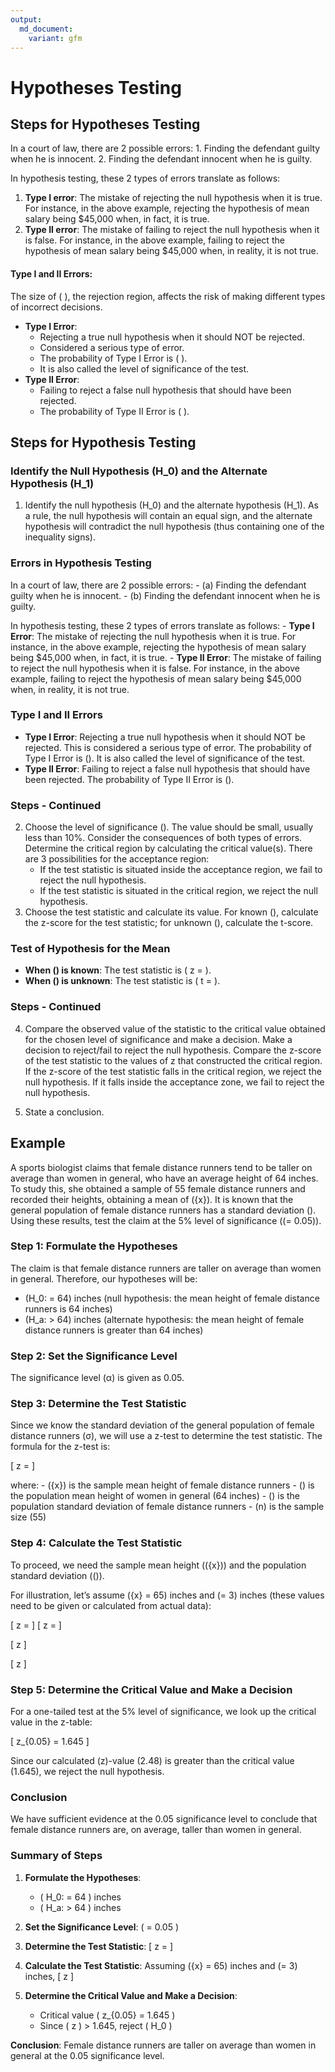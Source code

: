 ```yaml
---
output:
  md_document:
    variant: gfm
---
```


# Hypotheses Testing

## Steps for Hypotheses Testing

In a court of law, there are 2 possible errors:
1. Finding the defendant guilty when he is innocent.
2. Finding the defendant innocent when he is guilty.

In hypothesis testing, these 2 types of errors translate as follows:

1. **Type I error**: The mistake of rejecting the null hypothesis when it is true. For instance, in the above example, rejecting the hypothesis of mean salary being \$45,000 when, in fact, it is true.
2. **Type II error**: The mistake of failing to reject the null hypothesis when it is false. For instance, in the above example, failing to reject the hypothesis of mean salary being \$45,000 when, in reality, it is not true.

#### Type I and II Errors:

The size of \( \alpha \), the rejection region, affects the risk of making different types of incorrect decisions.

- **Type I Error**:
  - Rejecting a true null hypothesis when it should NOT be rejected.
  - Considered a serious type of error.
  - The probability of Type I Error is \( \alpha \).
  - It is also called the level of significance of the test.

- **Type II Error**:
  - Failing to reject a false null hypothesis that should have been rejected.
  - The probability of Type II Error is \( \beta \).

## Steps for Hypothesis Testing

### Identify the Null Hypothesis \(H_0\) and the Alternate Hypothesis \(H_1\)

1. Identify the null hypothesis \(H_0\) and the alternate hypothesis \(H_1\). As a rule, the null hypothesis will contain an equal sign, and the alternate hypothesis will contradict the null hypothesis (thus containing one of the inequality signs).

### Errors in Hypothesis Testing

In a court of law, there are 2 possible errors:
- (a) Finding the defendant guilty when he is innocent.
- (b) Finding the defendant innocent when he is guilty.

In hypothesis testing, these 2 types of errors translate as follows:
- **Type I Error**: The mistake of rejecting the null hypothesis when it is true. For instance, in the above example, rejecting the hypothesis of mean salary being \$45,000 when, in fact, it is true.
- **Type II Error**: The mistake of failing to reject the null hypothesis when it is false. For instance, in the above example, failing to reject the hypothesis of mean salary being \$45,000 when, in reality, it is not true.

### Type I and II Errors

- **Type I Error**: Rejecting a true null hypothesis when it should NOT be rejected. This is considered a serious type of error. The probability of Type I Error is \(\alpha\). It is also called the level of significance of the test.
- **Type II Error**: Failing to reject a false null hypothesis that should have been rejected. The probability of Type II Error is \(\beta\).

### Steps - Continued

2. Choose the level of significance \(\alpha\). The value should be small, usually less than 10%. Consider the consequences of both types of errors. Determine the critical region by calculating the critical value(s). There are 3 possibilities for the acceptance region:
   - If the test statistic is situated inside the acceptance region, we fail to reject the null hypothesis.
   - If the test statistic is situated in the critical region, we reject the null hypothesis.

3. Choose the test statistic and calculate its value. For known \(\sigma\), calculate the z-score for the test statistic; for unknown \(\sigma\), calculate the t-score.

### Test of Hypothesis for the Mean

- **When \(\sigma\) is known**: The test statistic is \( z = \frac{\bar{X} - \mu}{\sigma / \sqrt{n}} \).
- **When \(\sigma\) is unknown**: The test statistic is \( t = \frac{\bar{X} - \mu}{s / \sqrt{n}} \).

### Steps - Continued

4. Compare the observed value of the statistic to the critical value obtained for the chosen level of significance and make a decision. Make a decision to reject/fail to reject the null hypothesis. Compare the z-score of the test statistic to the values of z that constructed the critical region. If the z-score of the test statistic falls in the critical region, we reject the null hypothesis. If it falls inside the acceptance zone, we fail to reject the null hypothesis.

5. State a conclusion.

## Example

A sports biologist claims that female distance runners tend to be taller on average than women in general, who have an average height of 64 inches. To study this, she obtained a sample of 55 female distance runners and recorded their heights, obtaining a mean of \(\bar{x}\). It is known that the general population of female distance runners has a standard deviation \(\sigma\). Using these results, test the claim at the 5% level of significance (\(\alpha = 0.05\)).

### Step 1: Formulate the Hypotheses

The claim is that female distance runners are taller on average than women in general. Therefore, our hypotheses will be:

- \(H_0: \mu = 64\) inches (null hypothesis: the mean height of female distance runners is 64 inches)
- \(H_a: \mu > 64\) inches (alternate hypothesis: the mean height of female distance runners is greater than 64 inches)

### Step 2: Set the Significance Level

The significance level (α) is given as 0.05.

### Step 3: Determine the Test Statistic

Since we know the standard deviation of the general population of female distance runners (σ), we will use a z-test to determine the test statistic. The formula for the z-test is:

\[ z = \frac{\bar{x} - \mu}{\frac{\sigma}{\sqrt{n}}} \]

where:
- \(\bar{x}\) is the sample mean height of female distance runners
- \(\mu\) is the population mean height of women in general (64 inches)
- \(\sigma\) is the population standard deviation of female distance runners
- \(n\) is the sample size (55)

### Step 4: Calculate the Test Statistic

To proceed, we need the sample mean height (\(\bar{x}\)) and the population standard deviation (\(\sigma\)).

For illustration, let's assume \(\bar{x} = 65\) inches and \(\sigma = 3\) inches (these values need to be given or calculated from actual data):

\[ z = \frac{65 - 64}{\frac{3}{\sqrt{55}}} \]
\[ z = \frac{1}{\frac{3}{7.416}} \]

\[ z \approx \frac{1}{0.404} \]

\[ z \approx 2.48 \]

### Step 5: Determine the Critical Value and Make a Decision

For a one-tailed test at the 5% level of significance, we look up the critical value in the z-table:

\[ z_{0.05} = 1.645 \]

Since our calculated \(z\)-value (2.48) is greater than the critical value (1.645), we reject the null hypothesis.

### Conclusion

We have sufficient evidence at the 0.05 significance level to conclude that female distance runners are, on average, taller than women in general.

### Summary of Steps

1. **Formulate the Hypotheses**:
   - \( H_0: \mu = 64 \) inches
   - \( H_a: \mu > 64 \) inches

2. **Set the Significance Level**: \( \alpha = 0.05 \)

3. **Determine the Test Statistic**: 
   \[ z = \frac{\bar{x} - \mu}{\frac{\sigma}{\sqrt{n}}} \]

4. **Calculate the Test Statistic**: 
   Assuming \(\bar{x} = 65\) inches and \(\sigma = 3\) inches,
   \[ z \approx 2.48 \]

5. **Determine the Critical Value and Make a Decision**:
   - Critical value \( z_{0.05} = 1.645 \)
   - Since \( z \approx 2.48 \) > 1.645, reject \( H_0 \)

**Conclusion**: Female distance runners are taller on average than women in general at the 0.05 significance level.
